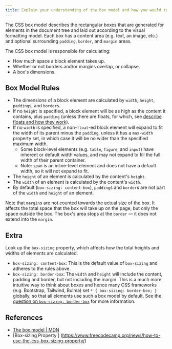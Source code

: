 ```yaml
---
title: Explain your understanding of the box model and how you would tell the browser in CSS to render your layout in different box models.
---
```


The CSS box model describes the rectangular boxes that are generated for elements in the document tree and laid out according to the visual formatting model. Each box has a content area (e.g. text, an image, etc.) and optional surrounding `padding`, `border`, and `margin` areas.

The CSS box model is responsible for calculating:

- How much space a block element takes up.
- Whether or not borders and/or margins overlap, or collapse.
- A box's dimensions.

## Box Model Rules

- The dimensions of a block element are calculated by `width`, `height`, `padding`s, and `border`s.
- If no `height` is specified, a block element will be as high as the content it contains, plus `padding` (unless there are floats, for which, see [describe floats and how they work](/questions/quiz/describe-floats-and-how-they-work)).
- If no `width` is specified, a non-`float`-ed block element will expand to fit the width of its parent minus the `padding`, unless it has a `max-width` property set, in which case it will be no wider than the specified maximum width.
  - Some block-level elements (e.g. `table`, `figure`, and `input`) have inherent or default width values, and may not expand to fill the full width of their parent container.
  - Note: `span` is an inline-level element and does not have a default width, so it will not expand to fit.
- The `height` of an element is calculated by the content's `height`.
- The `width` of an element is calculated by the content's `width`.
- By default (`box-sizing: content-box`), `padding`s and `border`s are not part of the `width` and `height` of an element.

Note that `margin`s are not counted towards the actual size of the box. It affects the total space that the box will take up on the page, but only the space outside the box. The box's area stops at the `border` — it does not extend into the `margin`.

## Extra

Look up the `box-sizing` property, which affects how the total heights and widths of elements are calculated.

- `box-sizing: content-box`: This is the default value of `box-sizing` and adheres to the rules above.
- `box-sizing: border-box`: The `width` and `height` will include the content, padding and border, but not including the margin. This is a much more intuitive way to think about boxes and hence many CSS frameworks (e.g. Bootstrap, Tailwind, Bulma) set `* { box-sizing: border-box; }` globally, so that all elements use such a box model by default. See the [question on `box-sizing: border-box`](/questions/quiz/what-does-box-sizing-border-box-do-what-are-its-advantages) for more information.

## References

- [The box model | MDN](https://developer.mozilla.org/en-US/docs/Learn/CSS/Building_blocks/The_box_model#the_standard_css_box_model)
- [Box-sizing Property ] (https://www.freecodecamp.org/news/how-to-use-the-css-box-sizing-property/)
